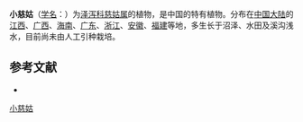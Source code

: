 {{Speciesbox
| name = 小慈姑
| status = 
| status_system = 
| image =
| genus = Sagittaria
| species = potamogetifolia
| authority = Merr.
}}

'''小慈姑'''（[[学名|学名]]：{{lang|la|''Sagittaria potamogetifolia''}}）为[[泽泻科|泽泻科]][[慈姑属|慈姑属]]的植物，是中国的特有植物。分布在[[中国大陆|中国大陆]]的[[江西|江西]]、[[广西|广西]]、[[海南|海南]]、[[广东|广东]]、[[浙江|浙江]]、[[安徽|安徽]]、[[福建|福建]]等地，多生长于沼泽、水田及溪沟浅水，目前尚未由人工引种栽培。

== 参考文献 ==
<div class="references-small">
* {{cite web| url =http://www.bioinfo.cn/db05/KmzwSpecies.php?action=view&id=912| title =小慈姑| work =《中国高等植物数据库全库》| publisher =中国科学院微生物研究所| author =昆明植物研究所| accessdate =2009-02-21| deadurl =yes| archiveurl =https://web.archive.org/web/20160305042336/http://www.bioinfo.cn/db05/KmzwSpecies.php?action=view&id=912| archivedate =2016-03-05}}
</div>
{{Taxonbar|from=Q10958979}}

[[Category:慈姑属|小慈姑]]


{{植物小作品}}